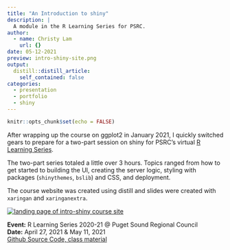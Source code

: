 ```yaml
---
title: "An Introduction to shiny"
description: |
  A module in the R Learning Series for PSRC.
author:
  - name: Christy Lam
    url: {}
date: 05-12-2021
preview: intro-shiny-site.png
output:
  distill::distill_article:
    self_contained: false
categories:
  - presentation
  - portfolio
  - shiny
---
```



```r
knitr::opts_chunk$set(echo = FALSE)
```

After wrapping up the course on ggplot2 in January 2021, I quickly switched gears to prepare for a two-part session on shiny for PSRC's virtual [R Learning Series](https://psrc.github.io/r-basics-I/).

The two-part series totaled a little over 3 hours. Topics ranged from how to get started to building the UI, creating the server logic, styling with packages (`shinythemes`, `bslib`) and CSS, and deployment.

The course website was created using distill and slides were created with `xaringan` and `xaringanextra`.

[![landing page of intro-shiny course site](intro-shiny-site-link.png)](https://psrc.github.io/intro-shiny-guide/)


**Event:** R Learning Series 2020-21 @ Puget Sound Regional Council  
**Date:** April 27, 2021 & May 11, 2021  
[Github Source Code, class material](https://github.com/psrc/intro-shiny)


